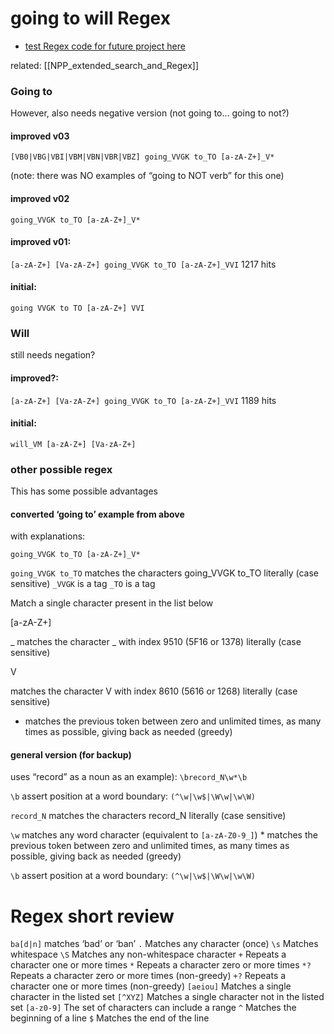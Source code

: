 # going to will Regex

-   [test Regex code for future project here](https://regex101.com/)

related: [[NPP_extended_search_and_Regex]]

### Going to

However, also needs negative version (not going to... going to not?) 

#### improved v03

`[VB0|VBG|VBI|VBM|VBN|VBR|VBZ] going_VVGK to_TO [a-zA-Z+]_V*`

(note: there was NO examples of "going to NOT verb" for this one)

#### improved v02

`going_VVGK to_TO [a-zA-Z+]_V*`

#### improved v01:

`[a-zA-Z+] [Va-zA-Z+] going_VVGK to_TO [a-zA-Z+]_VVI` 1217 hits

#### initial:

`going VVGK to TO [a-zA-Z+] VVI`

### Will

still needs negation?

#### improved?:

`[a-zA-Z+] [Va-zA-Z+] going_VVGK to_TO [a-zA-Z+]_VVI` 1189 hits

#### initial:

`will_VM [a-zA-Z+] [Va-zA-Z+]`

### other possible regex

This has some possible advantages

#### converted 'going to' example from above

with explanations:

`going_VVGK to_TO [a-zA-Z+]_V*`

`going_VVGK to_TO` matches the characters going_VVGK to_TO literally (case sensitive) `_VVGK` is a tag `_TO` is a tag

Match a single character present in the list below

[a-zA-Z+]

\_ matches the character \_ with index 9510 (5F16 or 1378) literally (case sensitive)

V

matches the character V with index 8610 (5616 or 1268) literally (case sensitive)

-   matches the previous token between zero and unlimited times, as many times as possible, giving back as needed (greedy)

#### general version (for backup)

uses "record" as a noun as an example): `\brecord_N\w*\b`

`\b` assert position at a word boundary: `(^\w|\w$|\W\w|\w\W)`

`record_N` matches the characters record_N literally (case sensitive)

`\w` matches any word character (equivalent to `[a-zA-Z0-9_]`) \* matches the previous token between zero and unlimited times, as many times as possible, giving back as needed (greedy)

`\b` assert position at a word boundary: `(^\w|\w$|\W\w|\w\W)`

# Regex short review

`ba[d|n]` matches 'bad' or 'ban' `.` Matches any character (once) `\s` Matches whitespace `\S` Matches any non-whitespace character `+` Repeats a character one or more times `*` Repeats a character zero or more times `*?` Repeats a character zero or more times (non-greedy) `+?` Repeats a character one or more times (non-greedy) `[aeiou]` Matches a single character in the listed set `[^XYZ]` Matches a single character not in the listed set `[a-z0-9]` The set of characters can include a range `^` Matches the beginning of a line `$` Matches the end of the line
